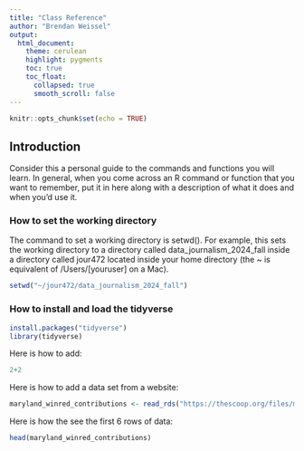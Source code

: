 ```yaml
---
title: "Class Reference"
author: "Brendan Weissel"
output:
  html_document:
    theme: cerulean
    highlight: pygments
    toc: true
    toc_float:
      collapsed: true
      smooth_scroll: false
---
```


```r
knitr::opts_chunk$set(echo = TRUE)
```

## Introduction

Consider this a personal guide to the commands and functions you will learn. In general, when you come across an R command or function that you want to remember, put it in here along with a description of what it does and when you'd use it.

### How to set the working directory

The command to set a working directory is setwd(). For example, this sets the working directory to a directory called data_journalism_2024_fall inside a directory called jour472 located inside your home directory (the ~ is equivalent of /Users/[youruser] on a Mac).

```r
setwd("~/jour472/data_journalism_2024_fall")
```

### How to install and load the tidyverse

```r
install.packages("tidyverse")
library(tidyverse)
```
Here is how to add: 
```r
2+2
```

Here is how to add a data set from a website:
```r
maryland_winred_contributions <- read_rds("https://thescoop.org/files/maryland_winred.rds")
```
Here is how the see the first 6 rows of data: 
```r
head(maryland_winred_contributions)
```


